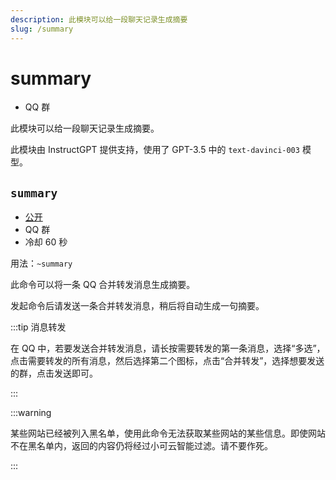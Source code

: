 ```yaml
---
description: 此模块可以给一段聊天记录生成摘要
slug: /summary
---
```


# summary


-   QQ 群

此模块可以给一段聊天记录生成摘要。

此模块由 InstructGPT 提供支持，使用了 GPT-3.5 中的 `text-davinci-003` 模型。

## `summary`

-   [公开](permissions)
-   QQ 群
-   冷却 60 秒

用法：`~summary`

此命令可以将一条 QQ 合并转发消息生成摘要。

发起命令后请发送一条合并转发消息，稍后将自动生成一句摘要。

:::tip 消息转发

在 QQ 中，若要发送合并转发消息，请长按需要转发的第一条消息，选择“多选”，点击需要转发的所有消息，然后选择第二个图标，点击“合并转发”，选择想要发送的群，点击发送即可。

:::

:::warning

某些网站已经被列入黑名单，使用此命令无法获取某些网站的某些信息。即使网站不在黑名单内，返回的内容仍将经过小可云智能过滤。请不要作死。

:::

